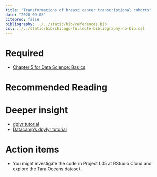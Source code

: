 ```yaml
---
title: "Transformations of breast cancer transcriptional cohorts"
date: "2020-09-08"
citeproc: false
bibliography: ../../static/bib/references.bib
csl: ../../static/bib/chicago-fullnote-bibliography-no-bib.csl
---
```



# Required

- [Chapter 5 for Data Science: Basics](https://r4ds.had.co.nz/)

# Recommended Reading




# Deeper insight

- [dplyr tutorial](https://dplyr.tidyverse.org/)
- [Datacamp's dpylyr tutorial](https://www.datacamp.com/courses/data-manipulation-with-dplyr-in-r)

# Action items  

- You might investigate the code in Project L05 at RStudio Cloud and explore the Tara Oceans dataset.

